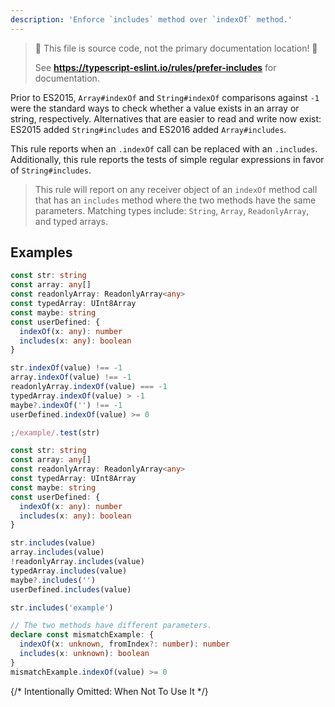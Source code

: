 ```yaml
---
description: 'Enforce `includes` method over `indexOf` method.'
---
```



> 🛑 This file is source code, not the primary documentation location! 🛑
>
> See **https://typescript-eslint.io/rules/prefer-includes** for documentation.

Prior to ES2015, `Array#indexOf` and `String#indexOf` comparisons against `-1` were the standard ways to check whether a value exists in an array or string, respectively.
Alternatives that are easier to read and write now exist: ES2015 added `String#includes` and ES2016 added `Array#includes`.

This rule reports when an `.indexOf` call can be replaced with an `.includes`.
Additionally, this rule reports the tests of simple regular expressions in favor of `String#includes`.

> This rule will report on any receiver object of an `indexOf` method call that has an `includes` method where the two methods have the same parameters.
> Matching types include: `String`, `Array`, `ReadonlyArray`, and typed arrays.

## Examples

<Tabs>
<TabItem value="❌ Incorrect">

```ts
const str: string
const array: any[]
const readonlyArray: ReadonlyArray<any>
const typedArray: UInt8Array
const maybe: string
const userDefined: {
  indexOf(x: any): number
  includes(x: any): boolean
}

str.indexOf(value) !== -1
array.indexOf(value) !== -1
readonlyArray.indexOf(value) === -1
typedArray.indexOf(value) > -1
maybe?.indexOf('') !== -1
userDefined.indexOf(value) >= 0

;/example/.test(str)
```

</TabItem>
<TabItem value="✅ Correct">

```ts
const str: string
const array: any[]
const readonlyArray: ReadonlyArray<any>
const typedArray: UInt8Array
const maybe: string
const userDefined: {
  indexOf(x: any): number
  includes(x: any): boolean
}

str.includes(value)
array.includes(value)
!readonlyArray.includes(value)
typedArray.includes(value)
maybe?.includes('')
userDefined.includes(value)

str.includes('example')

// The two methods have different parameters.
declare const mismatchExample: {
  indexOf(x: unknown, fromIndex?: number): number
  includes(x: unknown): boolean
}
mismatchExample.indexOf(value) >= 0
```

</TabItem>
</Tabs>

{/* Intentionally Omitted: When Not To Use It */}
